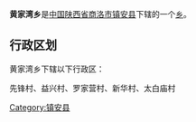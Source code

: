{{中国乡级行政区
|行政区全称 = 黄家湾乡
|景观照片文件名 = 
|景观照片描述 = 
|汉语拼音 =
|其他语言 = 
|其他语言名称 = 
|位置图文件名 = 
|位置图描述 = 
|自定义图片=
|上级行政区 = [[陕西省|陕西省]][[商洛市|商洛市]][[镇安县|镇安县]]
|行政区类别 = [[乡级行政区|乡]]
|行政区划代码 = 
|行政区划 = 
|村委会 = 
|居委会 = 
|建置时间 = 
|领导职位 = 
|领导名称 = 
|政府驻地 = 
|毗邻 = 
|地理坐标 = 
|总面积 = 
|总人口 = 
|户籍人口 = 
|户籍人口年份 = 
|常住人口 = 
|常住人口年份 = 
|人口密度 = 
|GDP = 
|邮政编码 = 
|电话区号 = 
|官方网站 = 
|网站名称 = 
}}
'''黄家湾乡'''是[[中华人民共和国|中国]][[陕西省|陕西省]][[商洛市|商洛市]][[镇安县|镇安县]]下辖的一个[[乡级行政区|乡]]。

== 行政区划 ==
黄家湾乡下辖以下行政区：

先锋村、益兴村、罗家营村、新华村、太白庙村

{{陕西小作品}}
{{镇安县行政区划}}

[[Category:镇安县|Category:镇安县]]